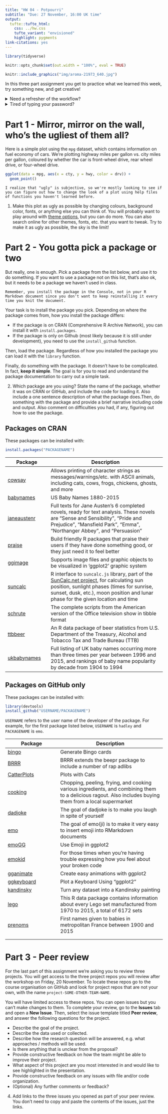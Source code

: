 ```yaml
---
title: "HW 04 - Potpourri"
subtitle: "Due: 27 November, 16:00 UK time"
output: 
  tufte::tufte_html:
    css: ../hw.css
    tufte_variant: "envisioned"
    highlight: pygments
link-citations: yes
---
```


```r
library(tidyverse)

knitr::opts_chunk$set(out.width = "100%", eval = TRUE)
```

```r
knitr::include_graphics("img/aroma-21973_640.jpg")
```

In this three part assignment you get to practice what we learned this week, try something new, and get creative!

```{=html}
<details>
  <summary>Need a refresher of the workflow?</summary>
  
<p>For each assignment in this course you will start with a GitHub repo that I created for you and that contains the starter documents you will build upon when working on your assignment. The first step is always to bring these files into RStudio so that you can edit them, run them, view your results, and interpret them. This action is called cloning.</p>

<p>Then you will work in RStudio on the data analysis, making commits along the way (snapshots of your changes) and finally push all your work back to GitHub.</p>

<p>Next, get the URL of the repo to be cloned, go to RStudio Cloud and navigate to the course workspace via the left sidebar, and clone the repo. If you would like to step-by-step instructions with screenshots, please review <a href="https://ids-s1-20.github.io/homework/hw-00/hw-00-pet-names.html">HW 00</a>.</p>
  
</details>
```
```{=html}
<details>
  <summary>Tired of typing your password?</summary>

<p>Chances are your browser has already saved your password, but if not, you can ask Git to save (cache) your password for a period of time, where you indicate the period of time in seconds. For example, if you want it to cache your password for 1 hour, that would be 3,600 seconds. To do so, run the following <b>in the console</b>, <code>usethis::use_git_config(credential.helper = "cache --timeout=3600")</code>. If you want to cache it for a longer amount of time, you can adjust the number in the code.</p>
  
</details>
```
# Part 1 - Mirror, mirror on the wall, who's the ugliest of them all?

Here is a simple plot using the `mpg` dataset, which contains information on fuel economy of cars.
We're plotting highway miles per gallon vs. city miles per gallon, coloured by whether the car is front-wheel drive, rear wheel drive, or four-wheel drive.

```r
ggplot(data = mpg, aes(x = cty, y = hwy, color = drv)) +
  geom_point()
```

```marginfigure
I realize that "ugly" is subjective, so we're mostly looking to see if you can figure out how to change the look of a plot using help files of functions you haven't learned before.
```

1.  Make this plot as ugly as possible by changing colours, background color, fonts, or anything else you can think of. You will probably want to play around with [theme options](https://ggplot2.tidyverse.org/reference/theme.html), but you can do more. You can also search online for other themes, fonts, etc. that you want to tweak. Try to make it as ugly as possible, the sky is the limit!

# Part 2 - You gotta pick a package or two

But really, one is enough.
Pick a package from the list below, and use it to do something.
If you want to use a package not on this list, that's also ok, but it needs to be a package we haven't used in class.

```marginfigure
Remember, you install the package in the Console, not in your R Markdown document since you don't want to keep reinstalling it every time you knit the document.
```

Your task is to install the package you pick.
Depending on where the package comes from, how you install the package differs:

-   If the package is on CRAN (Comprehensive R Archive Network), you can install it with `install.packages`.
-   If the package is only on Github (most likely because it is still under development), you need to use the `install_github` function.

Then, load the package.
Regardless of how you installed the package you can load it with the `library` function.

Finally, do something with the package.
It doesn't have to be complicated.
In fact, **keep it simple**.
The goal is for you to read and understand the package documentation to carry out a simple task.

2.  Which package are you using?
    State the name of the package, whether it was on CRAN or GitHub, and include the code for loading it.
    Also include a one sentence description of what the package does.Then, do something with the package and provide a brief narrative including code and output.
    Also comment on difficulties you had, if any, figuring out how to use the package.

## Packages on CRAN

These packages can be installed with:

```r
install.packages("PACKAGENAME")
```

+-----------------------------------------------------------------------------------------+--------------------------------------------------------------------------------------------------------------------------------------------------------------------------------------------------------------------------------------------------+
| Package                                                                                 | Description                                                                                                                                                                                                                                      |
+=========================================================================================+==================================================================================================================================================================================================================================================+
| [cowsay](https://cran.r-project.org/web/packages/cowsay/vignettes/cowsay_tutorial.html) | Allows printing of character strings as messages/warnings/etc.                                                                                                                                                                                   |
|                                                                                         | with ASCII animals, including cats, cows, frogs, chickens, ghosts, and more                                                                                                                                                                      |
+-----------------------------------------------------------------------------------------+--------------------------------------------------------------------------------------------------------------------------------------------------------------------------------------------------------------------------------------------------+
| [babynames](http://hadley.github.io/babynames/)                                         | US Baby Names 1880-2015                                                                                                                                                                                                                          |
+-----------------------------------------------------------------------------------------+--------------------------------------------------------------------------------------------------------------------------------------------------------------------------------------------------------------------------------------------------+
| [janeaustenr](https://github.com/juliasilge/janeaustenr)                                | Full texts for Jane Austen's 6 completed novels, ready for text analysis.                                                                                                                                                                        |
|                                                                                         | These novels are "Sense and Sensibility", "Pride and Prejudice", "Mansfield Park", "Emma", "Northanger Abbey", and "Persuasion"                                                                                                                  |
+-----------------------------------------------------------------------------------------+--------------------------------------------------------------------------------------------------------------------------------------------------------------------------------------------------------------------------------------------------+
| [praise](https://cran.r-project.org/web/packages/praise/praise.pdf)                     | Build friendly R packages that praise their users if they have done something good, or they just need it to feel better                                                                                                                          |
+-----------------------------------------------------------------------------------------+--------------------------------------------------------------------------------------------------------------------------------------------------------------------------------------------------------------------------------------------------+
| [ggimage](https://cran.r-project.org/web/packages/ggimage/vignettes/ggimage.html)       | Supports image files and graphic objects to be visualized in 'ggplot2' graphic system                                                                                                                                                            |
+-----------------------------------------------------------------------------------------+--------------------------------------------------------------------------------------------------------------------------------------------------------------------------------------------------------------------------------------------------+
| [suncalc](https://cran.r-project.org/web/packages/suncalc/suncalc.pdf)                  | R interface to `suncalc.js` library, part of the [SunCalc.net project](http://suncalc.net), for calculating sun position, sunlight phases (times for sunrise, sunset, dusk, etc.), moon position and lunar phase for the given location and time |
+-----------------------------------------------------------------------------------------+--------------------------------------------------------------------------------------------------------------------------------------------------------------------------------------------------------------------------------------------------+
| [schrute](https://bradlindblad.github.io/schrute/)                                      | The complete scripts from the American version of the Office television show in tibble format                                                                                                                                                    |
+-----------------------------------------------------------------------------------------+--------------------------------------------------------------------------------------------------------------------------------------------------------------------------------------------------------------------------------------------------+
| [ttbbeer](https://cran.r-project.org/web/packages/ttbbeer/ttbbeer.pdf)                  | An R data package of beer statistics from U.S.                                                                                                                                                                                                   |
|                                                                                         | Department of the Treasury, Alcohol and Tobacco Tax and Trade Bureau (TTB)                                                                                                                                                                       |
+-----------------------------------------------------------------------------------------+--------------------------------------------------------------------------------------------------------------------------------------------------------------------------------------------------------------------------------------------------+
| [ukbabynames](https://cran.r-project.org/web/packages/ukbabynames/ukbabynames.pdf)      | Full listing of UK baby names occurring more than three times per year between 1996 and 2015, and rankings of baby name popularity by decade from 1904 to 1994                                                                                   |
+-----------------------------------------------------------------------------------------+--------------------------------------------------------------------------------------------------------------------------------------------------------------------------------------------------------------------------------------------------+

## Packages on GitHub only

These packages can be installed with:

```r
library(devtools)
install_github("USERNAME/PACKAGENAME")
```

`USERNAME` refers to the user name of the developer of the package.
For example, for the first package listed below, `USERNAME` is `hadley` and `PACKAGENAME` is `emo`.

+-----------------------------------------------------------+--------------------------------------------------------------------------------------------------------------------+
| Package                                                   | Description                                                                                                        |
+===========================================================+====================================================================================================================+
| [bingo](https://github.com/jennybc/bingo)                 | Generate Bingo cards                                                                                               |
+-----------------------------------------------------------+--------------------------------------------------------------------------------------------------------------------+
| [BRRR](https://github.com/brooke-watson/BRRR)             | BRRR extends the beepr package to include a number of rap adlibs                                                   |
+-----------------------------------------------------------+--------------------------------------------------------------------------------------------------------------------+
| [CatterPlots](https://github.com/Gibbsdavidl/CatterPlots) | Plots with Cats                                                                                                    |
+-----------------------------------------------------------+--------------------------------------------------------------------------------------------------------------------+
| [cooking](https://github.com/krlmlr/cooking)              | Chopping, peeling, frying, and cooking various ingredients, and combining them to a delicious ragout.              |
|                                                           | Also includes buying them from a local supermarket                                                                 |
+-----------------------------------------------------------+--------------------------------------------------------------------------------------------------------------------+
| [dadjoke](https://github.com/jhollist/dadjoke/)           | The goal of dadjoke is to make you laugh in spite of yourself                                                      |
+-----------------------------------------------------------+--------------------------------------------------------------------------------------------------------------------+
| [emo](https://github.com/hadley/emo)                      | The goal of emo(ji) is to make it very easy to insert emoji into RMarkdown documents                               |
+-----------------------------------------------------------+--------------------------------------------------------------------------------------------------------------------+
| [emoGG](https://github.com/dill/emoGG)                    | Use Emoji in ggplot2                                                                                               |
+-----------------------------------------------------------+--------------------------------------------------------------------------------------------------------------------+
| [emokid](https://github.com/itsrainingdata/emokid)        | For those times when you're having trouble expressing how you feel about your broken code                          |
+-----------------------------------------------------------+--------------------------------------------------------------------------------------------------------------------+
| [gganimate](https://github.com/dgrtwo/gganimate)          | Create easy animations with ggplot2                                                                                |
+-----------------------------------------------------------+--------------------------------------------------------------------------------------------------------------------+
| [ggkeyboard](https://github.com/sharlagelfand/ggkeyboard) | Plot a Keyboard Using "ggplot2"                                                                                    |
+-----------------------------------------------------------+--------------------------------------------------------------------------------------------------------------------+
| [kandinsky](https://github.com/gsimchoni/kandinsky)       | Turn any dataset into a Kandinsky painting                                                                         |
+-----------------------------------------------------------+--------------------------------------------------------------------------------------------------------------------+
| [lego](https://github.com/seankross/lego)                 | This R data package contains information about every Lego set manufactured from 1970 to 2015, a total of 6172 sets |
+-----------------------------------------------------------+--------------------------------------------------------------------------------------------------------------------+
| [prenoms](https://github.com/ThinkR-open/prenoms)         | First names given to babies in metropolitan France between 1900 and 2015                                           |
+-----------------------------------------------------------+--------------------------------------------------------------------------------------------------------------------+
|                                                           |                                                                                                                    |
+-----------------------------------------------------------+--------------------------------------------------------------------------------------------------------------------+
|                                                           |                                                                                                                    |
+-----------------------------------------------------------+--------------------------------------------------------------------------------------------------------------------+

# Part 3 - Peer review

For the last part of this assignment we're asking you to review three projects.
You will get access to the three project repos you will review after the workshop on Friday, 20 November.
To locate these repos go to the course organisation on GitHub and look for project repos that are not your own, with the name `project-SOME-OTHER-TEAM-NAME`.

You will have limited access to these repos.
You can open issues but you can't make changes to them.
To complete your review, go to the **Issues** tab and open a **New Issue**.
Then, select the issue template titled **Peer review**, and answer the following questions for the project.

-   Describe the goal of the project.
-   Describe the data used or collected.
-   Describe how the research question will be answered, e.g. what approaches / methods will be used.
-   Is there anything that is unclear from the proposal?
-   Provide constructive feedback on how the team might be able to improve their project.
-   What aspect of this project are you most interested in and would like to see highlighted in the presentation.
-   Provide constructive feedback on any issues with file and/or code organization.
-   (Optional) Any further comments or feedback?

4.  Add links to the three issues you opened as part of your peer review. You don't need to copy and paste the contents of the issues, just the links.
